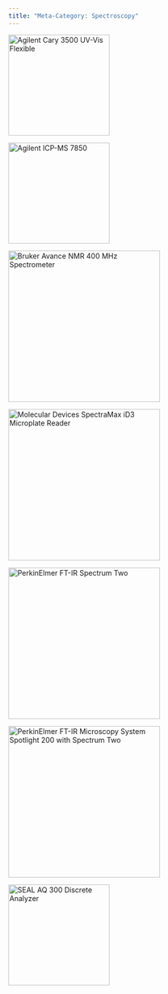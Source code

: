 ```yaml
---
title: "Meta-Category: Spectroscopy"
---
```



::: {layout-ncol=2}

[![Agilent Cary 3500 UV-Vis Flexible](/assets/images/Agilent-Cary-3500-uv-vis-flexible-spectrophotometer.jpg "Agilent Cary 3500 UV-Vis Flexible"){fig-align="left" width=200}](/Instrumentation/Agilent-Cary-3500-UV-Vis-Flexible.qmd)

[![Agilent ICP-MS 7850](/assets/images/Agilent-ICP-MS-7850.png "Agilent ICP-MS 7850"){fig-align="left" width=200}](/Instrumentation/Agilent-ICP-MS-7850.qmd)

[![Bruker Avance NMR 400 MHz Spectrometer](/assets/images/Bruker-Avance-NMR-400MHz-Spectrometer-front.jpg "Bruker Avance 400 MHz NMR Spectrometer"){fig-align="left" width=300}](/Instrumentation/Bruker-Avance-400MHz-NMR.qmd)

[![Molecular Devices SpectraMax iD3 Microplate Reader](/assets/images/Molecular-Devices-spectramax-id3-multimode-microplate-reader-front.png "Molecular Devices SpectraMax iD3 Microplate Reader"){fig-align="left" width=300}](/Instrumentation/Molecular-Devices-SpectraMax-iD3-Microplate-Reader.qmd)

[![PerkinElmer FT-IR Spectrum Two](/assets/images/PerkinElmer_FT-IR-SpectrumTwo.png "PerkinElmer FT-IR Spectrum Two"){fig-align="left" width=300}](/Instrumentation/PerkinElmer-FTIR-Spectrum-Two.qmd)

[![PerkinElmer FT-IR Microscopy System Spotlight 200 with Spectrum Two](/assets/images/PerkinElmer-FT-IR-Spotlight-200-with-Spectrum-Two-Image.png "PerkinElmer FT-IR Microscopy System Spotlight 200 with Spectrum Two"){fig-align="left" width=300}](/Instrumentation/PerkinElmer-FTIR-Microscopy-System-Spotlight-200.qmd)

[![SEAL AQ 300 Discrete Analyzer](/assets/images/SEAL-AQ-300-DA.webp "SEAL AQ 300 Discrete Analyzer"){fig-align="left" width=200}](/Instrumentation/SEAL-AQ-300-Discrete_Analyzer.qmd)

:::